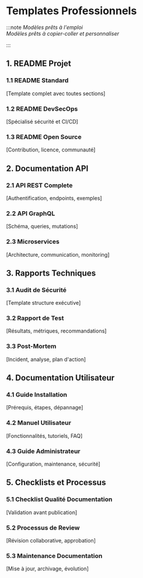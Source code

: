 
# Templates Professionnels

:::note
_Modèles prêts à l'emploi_<br />
_Modèles prêts à copier-coller et personnaliser_

:::

## 1. README Projet

### 1.1 README Standard

[Template complet avec toutes sections]

### 1.2 README DevSecOps

[Spécialisé sécurité et CI/CD]

### 1.3 README Open Source

[Contribution, licence, communauté]

## 2. Documentation API

### 2.1 API REST Complete

[Authentification, endpoints, exemples]

### 2.2 API GraphQL

[Schéma, queries, mutations]

### 2.3 Microservices

[Architecture, communication, monitoring]

## 3. Rapports Techniques

### 3.1 Audit de Sécurité

[Template structure exécutive]

### 3.2 Rapport de Test

[Résultats, métriques, recommandations]

### 3.3 Post-Mortem

[Incident, analyse, plan d'action]

## 4. Documentation Utilisateur

### 4.1 Guide Installation

[Prérequis, étapes, dépannage]

### 4.2 Manuel Utilisateur

[Fonctionnalités, tutoriels, FAQ]

### 4.3 Guide Administrateur

[Configuration, maintenance, sécurité]

## 5. Checklists et Processus

### 5.1 Checklist Qualité Documentation

[Validation avant publication]

### 5.2 Processus de Review

[Révision collaborative, approbation]

### 5.3 Maintenance Documentation

[Mise à jour, archivage, évolution]
